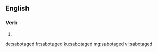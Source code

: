 ==English==

===Verb===
{{head|en|verb form}}

# {{en-past of|sabotage}}

[[de:sabotaged]]
[[fr:sabotaged]]
[[ku:sabotaged]]
[[mg:sabotaged]]
[[vi:sabotaged]]